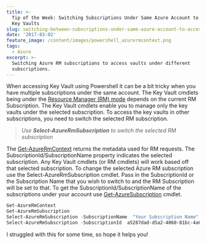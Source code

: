 ```yaml
---
title: >-
  Tip of the Week: Switching Subscriptions Under Same Azure Account to Access
  Key Vaults
slug: switching-between-subscriptions-under-same-azure-account-to-access-key-vault
date: '2017-03-02'
feature_image: /content/images/powershell_azurermcontext.png
tags:
  - Azure
excerpt: >-
  Switching Azure RM subscriptions to access vaults under different
  subscriptions.
---
```

<ImageCard src="/content/images/powershell_azurermcontext.png" alt="Azure Powershell Get-AzureRmContext" />

When accessing Key Vault using Powershell it can be a bit tricky when you have multiple subscriptions under the same account. The Key Vault cmdlets being under the [Resource Manager (RM) mode](/blog/how-the-deprecation-of-switch-azuremode-affects-azure-key-vault/) depends on the current RM Subscription. The Key Vault cmdlets enable you to manage only the key vaults under the selected subscription. To access the key vaults in other subscriptions, you need to switch the selected RM subscription.

> _Use **Select-AzureRmSubscription** to switch the selected RM subscription_

The [Get-AzureRmContext](https://docs.microsoft.com/en-us/powershell/resourcemanager/azurerm.profile/v2.2.0/get-azurermcontext) returns the metadata used for RM requests. The SubscriptionId/SubscriptionName property indicates the selected subscription. Any Key Vault cmdlets (or RM cmdlets) will work based off that selected subscription. To change the selected Azure RM subscription use the Select-AzureRmSubscription cmdlet. Pass in the SubscriptionId or the Subscription Name that you wish to switch to and the RM Subscription will be set to that. To get the SubscriptionId/SubscriptionName of the subscriptions under your account use [Get-AzureSubscription](https://msdn.microsoft.com/en-us/library/dn495302.aspx) cmdlet.

```powershell
Get-AzureRmContext
Get-AzureRmSubscription
Select-AzureRmSubscription -SubscriptionName  "Your Subscription Name"
Select-AzureRmSubscription -SubscriptionId  a5287dad-d5a2-4060-81bc-4a06c7087e72

```

I struggled with this for some time, so hope it helps you!
